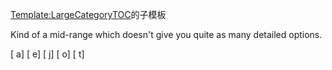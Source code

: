 <noinclude>

[[Template:LargeCategoryTOC]]的子模板

Kind of a mid-range which doesn't give you quite as many detailed options.

</noinclude>[{{fullurl:{{FULLPAGENAME}}|from={{{1}}}a}} {{{1}}}a] [{{fullurl:{{FULLPAGENAME}}|from={{{1}}}e}} {{{1}}}e] [{{fullurl:{{FULLPAGENAME}}|from={{{1}}}j}} {{{1}}}j] [{{fullurl:{{FULLPAGENAME}}|from={{{1}}}o}} {{{1}}}o] [{{fullurl:{{FULLPAGENAME}}|from={{{1}}}t}} {{{1}}}t]